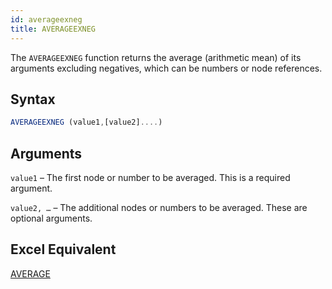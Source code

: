 ```yaml
---
id: averageexneg
title: AVERAGEEXNEG
---
```


The `AVERAGEEXNEG` function returns the average (arithmetic mean) of its arguments excluding negatives, which can be numbers or node references.

## Syntax
```javascript
AVERAGEEXNEG (value1,[value2]....)
```
## Arguments
`value1` – The first node or number to be averaged. This is a required argument.

`value2, …`  – The additional nodes or numbers to be averaged. These are optional arguments.

## Excel Equivalent
[AVERAGE](https://support.office.com/en-us/article/AVERAGE-function-047BAC88-D466-426C-A32B-8F33EB960CF6)

